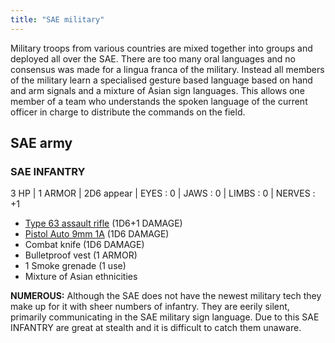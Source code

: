 ```yaml
---
title: "SAE military"
---
```


Military troops from various countries are mixed together into groups and deployed all over the SAE.
There are too many oral languages and no consensus was made for a lingua franca of the military.
Instead all members of the military learn a specialised gesture based language based on hand and arm signals and a mixture of Asian sign languages.
This allows one member of a team who understands the spoken language of the current officer in charge to distribute the commands on the field.

## SAE army

### SAE INFANTRY {#sae_infantry}

3 HP | 1 ARMOR | 2D6 appear | EYES : 0 | JAWS : 0 | LIMBS : 0 | NERVES : +1

- [Type 63 assault rifle](https://en.wikipedia.org/wiki/Type_63_assault_rifle) (1D6+1 DAMAGE)
- [Pistol Auto 9mm 1A](https://en.wikipedia.org/wiki/Pistol_Auto_9mm_1A) (1D6 DAMAGE)
- Combat knife (1D6 DAMAGE)
- Bulletproof vest (1 ARMOR)
- 1 Smoke grenade (1 use)
- Mixture of Asian ethnicities

__NUMEROUS:__ Although the SAE does not have the newest military tech they make up for it with sheer numbers of infantry.
They are eerily silent, primarily communicating in the SAE military sign language.
Due to this SAE INFANTRY are great at stealth and it is difficult to catch them unaware.
